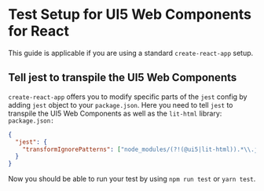 
<Meta title="Test Setup" />

# Test Setup for UI5 Web Components for React

This guide is applicable if you are using a standard `create-react-app` setup.

## Tell jest to transpile the UI5 Web Components

`create-react-app` offers you to modify specific parts of the `jest` config by adding `jest` object to your `package.json`.
Here you need to tell `jest` to transpile the UI5 Web Components as well as the `lit-html` library:<br />
`package.json:`

```json
{
  "jest": {
    "transformIgnorePatterns": ["node_modules/(?!(@ui5|lit-html)).*\\.js$"]
  }
}
```

Now you should be able to run your test by using `npm run test` or `yarn test`.
